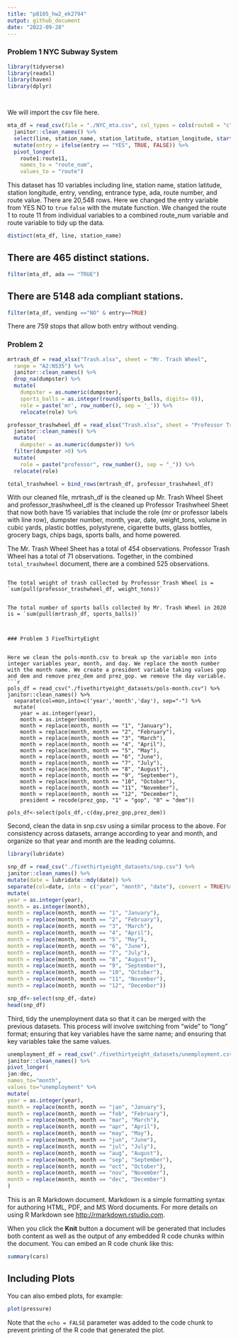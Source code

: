 ```yaml
---
title: "p8105_hw2_ek2794"
output: github_document
date: "2022-09-28"
---
```


### Problem 1 NYC Subway System 

```r
library(tidyverse)
library(readxl)
library(haven)
library(dplyr)




```


We will import the csv file here.
```r
mta_df = read_csv(file = "./NYC_mta.csv", col_types = cols(route8 = "c", route9 = "c", route10 = "c", route11 = "c")) %>%
  janitor::clean_names() %>%
  select(line, station_name, station_latitude, station_longitude, starts_with("route"), entry, vending, entrance_type, ada) %>%
  mutate(entry = ifelse(entry == "YES", TRUE, FALSE)) %>%
  pivot_longer(
    route1:route11,
    names_to = "route_num",
    values_to = "route")

```

This dataset has 10 variables including line, station name, station latitude, station longitude, entry, vending, entrance type, ada, route number, and route value. There are 20,548 rows. Here we changed the entry variable from YES NO to `true` `false` with the mutate function. We changed the route 1 to route 11 from individual variables to a combined route_num variable and route variable to tidy up the data.


```r
distinct(mta_df, line, station_name)
```
## There are 465 distinct stations. 

```r
filter(mta_df, ada == "TRUE")
```

## There are 5148 ada compliant stations. 


```r
filter(mta_df, vending =="NO" & entry==TRUE)

```
There are 759 stops that allow both entry without vending.

### Problem 2 
```r
mrtrash_df = read_xlsx("Trash.xlsx", sheet = "Mr. Trash Wheel",
  range = "A2:N535") %>%
  janitor::clean_names() %>%
  drop_na(dumpster) %>%
  mutate(
    dumpster = as.numeric(dumpster),
    sports_balls = as.integer(round(sports_balls, digits= 0)),
    role = paste('mr', row_number(), sep = '_')) %>%
    relocate(role) %>%

professor_trashwheel_df = read_xlsx("Trash.xlsx", sheet = "Professor Trash Wheel", range = "A2:N116") %>%
  janitor::clean_names() %>%
  mutate(
    dumpster = as.numeric(dumpster)) %>%
  filter(dumpster >0) %>%
  mutate(
    role = paste("professor", row_number(), sep = "_")) %>%
  relocate(role) 

total_trashwheel = bind_rows(mrtrash_df, professor_trashwheel_df)

```

With our cleaned file, mrtrash_df is the cleaned up Mr. Trash Wheel Sheet and professor_trashwheel_df is the cleaned up Professor Trashwheel Sheet that now both have 15 variables that include the role (mr or professor labels with line row), dumpster number, month, year, date, weight_tons, volume in cubic yards, plastic bottles, polystyrene, cigarette butts, glass bottles, grocery bags, chips bags, sports balls, and home powered. 

The Mr. Trash Wheel Sheet has a total of 454 observations. Professor Trash Wheel has a total of 71 observations. Together, in the combined `total_trashwheel` document, there are a combined 525 observations. 

```

The total weight of trash collected by Professor Trash Wheel is = 
`sum(pull(professor_trashwheel_df, weight_tons))`


The total number of sports balls collected by Mr. Trash Wheel in 2020 is = `sum(pull(mrtrash_df, sports_balls))`



### Problem 3 FiveThirtyEight 


Here we clean the pols-month.csv to break up the variable mon into integer variables year, month, and day. We replace the month number with the month name. We create a president variable taking values gop and dem and remove prez_dem and prez_gop. we remove the day variable.
```r
pols_df = read_csv("./fivethirtyeight_datasets/pols-month.csv") %>%
janitor::clean_names() %>%
  separate(col=mon,into=c('year','month','day'), sep="-") %>%
  mutate(
    year = as.integer(year),
    month = as.integer(month),
    month = replace(month, month == "1", "January"),
    month = replace(month, month == "2", "February"),
    month = replace(month, month == "3", "March"),
    month = replace(month, month == "4", "April"),
    month = replace(month, month == "5", "May"),
    month = replace(month, month == "6", "June"),
    month = replace(month, month == "7", "July"),
    month = replace(month, month == "8", "August"),
    month = replace(month, month == "9", "September"),
    month = replace(month, month == "10", "October"),
    month = replace(month, month == "11", "November"),
    month = replace(month, month == "12", "December"),
    president = recode(prez_gop, "1" = "gop", "0" = "dem"))
    
pols_df<-select(pols_df,-c(day,prez_gop,prez_dem))

```

Second, clean the data in snp.csv using a similar process to the above. For consistency across datasets, arrange according to year and month, and organize so that year and month are the leading columns.

```r
library(lubridate)
```
```r
snp_df = read_csv("./fivethirtyeight_datasets/snp.csv") %>%
janitor::clean_names() %>%
mutate(date = lubridate::mdy(date)) %>%
separate(col=date, into = c("year", "month", "date"), convert = TRUE)%>%
mutate(
year = as.integer(year),
month = as.integer(month),
month = replace(month, month == "1", "January"),
month = replace(month, month == "2", "February"),
month = replace(month, month == "3", "March"),
month = replace(month, month == "4", "April"),
month = replace(month, month == "5", "May"),
month = replace(month, month == "6", "June"),
month = replace(month, month == "7", "July"),
month = replace(month, month == "8", "August"),
month = replace(month, month == "9", "September"),
month = replace(month, month == "10", "October"),
month = replace(month, month == "11", "November"),
month = replace(month, month == "12", "December"))

snp_df<-select(snp_df,-date)
head(snp_df)
```

Third, tidy the unemployment data so that it can be merged with the previous datasets. This process will involve switching from “wide” to “long” format; ensuring that key variables have the same name; and ensuring that key variables take the same values.

```r
unemployment_df = read_csv("./fivethirtyeight_datasets/unemployment.csv") %>%
janitor::clean_names() %>%
pivot_longer(
jan:dec,
names_to="month",
values_to="unemployment" %>%
mutate(
year = as.integer(year),
month = replace(month, month == "jan", "January"),
month = replace(month, month == "feb", "February"),
month = replace(month, month == "mar", "March"),
month = replace(month, month == "apr", "April"),
month = replace(month, month == "may", "May"),
month = replace(month, month == "jun", "June"),
month = replace(month, month == "jul", "July"),
month = replace(month, month == "aug", "August"),
month = replace(month, month == "sep", "September"),
month = replace(month, month == "oct", "October"),
month = replace(month, month == "nov", "November"),
month = replace(month, month == "dec", "December")
)

```


This is an R Markdown document. Markdown is a simple formatting syntax for authoring HTML, PDF, and MS Word documents. For more details on using R Markdown see <http://rmarkdown.rstudio.com>.

When you click the **Knit** button a document will be generated that includes both content as well as the output of any embedded R code chunks within the document. You can embed an R code chunk like this:

```r
summary(cars)
```

## Including Plots

You can also embed plots, for example:

```r
plot(pressure)
```

Note that the `echo = FALSE` parameter was added to the code chunk to prevent printing of the R code that generated the plot.
